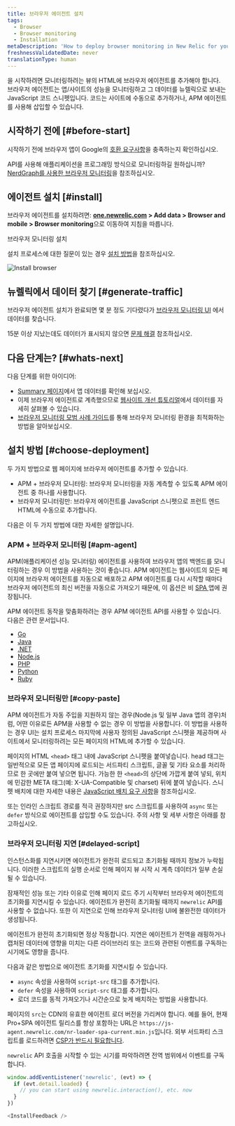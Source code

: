 ```yaml
---
title: 브라우저 에이전트 설치
tags:
  - Browser
  - Browser monitoring
  - Installation
metaDescription: 'How to deploy browser monitoring in New Relic for your apps, including UI, copy/paste, and API options.'
freshnessValidatedDate: never
translationType: human
---
```



<InlinePopover type="browser"/>을 시작하려면 모니터링하려는 뷰의 HTML에 브라우저 에이전트를 추가해야 합니다. 브라우저 에이전트는 앱/사이트의 성능을 모니터링하고 그 데이터를 뉴렐릭으로 보내는 JavaScript 코드 스니펫입니다. 코드는 사이트에 수동으로 추가하거나, APM 에이전트를 사용해 삽입할 수 있습니다.

## 시작하기 전에 [#before-start]

시작하기 전에 브라우저 앱이 Google의 [호환 요구사항](/docs/browser/new-relic-browser/getting-started/compatibility-requirements-browser-monitoring)을 충족하는지 확인하십시오.

API를 사용해 애플리케이션을 프로그래밍 방식으로 모니터링하길 원하십니까? [NerdGraph를 사용한 브라우저 모니터링](/docs/apis/nerdgraph/examples/browser-monitoring-config-nerdgraph)을 참조하십시오.

## 에이전트 설치 [#install]

브라우저 에이전트를 설치하려면: <DoNotTranslate>**[one.newrelic.com](https://one.newrelic.com) > Add data > Browser and mobile > Browser monitoring**</DoNotTranslate>으로 이동하여 지침을 따릅니다.

<ButtonGroup>
  <ButtonLink
    role="button"
    to="https://onenr.io/0MRNpYqNqQn"
    variant="primary"
  >
    브라우저 모니터링 설치
  </ButtonLink>
</ButtonGroup>

설치 프로세스에 대한 질문이 있는 경우 [설치 방법](#choose-deployment)을 참조하십시오.

<img
  title="Install browser"
  alt="Install browser"
  src={browserInstallBrowser}
/>

## 뉴렐릭에서 데이터 찾기 [#generate-traffic]

브라우저 에이전트 설치가 완료되면 몇 분 정도 기다렸다가 [브라우저 모니터링 UI](/docs/browser/browser-monitoring/getting-started/browser-summary-page) 에서 데이터를 찾습니다.

15분 이상 지났는데도 데이터가 표시되지 않으면 [문제 해결](/docs/browser/browser-monitoring/troubleshooting/troubleshoot-your-browser-monitoring-installation/) 참조하십시오.

## 다음 단계는? [#whats-next]

다음 단계를 위한 아이디어:

* [Summary 페이지](/docs/browser/browser-monitoring/getting-started/browser-summary-page)에서 앱 데이터를 확인해 보십시오.
* 이제 브라우저 에이전트로 계측했으므로 [웹사이트 개선 튜토리얼](/docs/journey-performance/guide-to-monitoring-core-web-vitals)에서 데이터를 자세히 살펴볼 수 있습니다.
* [브라우저 모니터링 모범 사례 가이드](/docs/new-relic-solutions/best-practices-guides/full-stack-observability/browser-monitoring-best-practices-guide)를 통해 브라우저 모니터링 환경을 최적화하는 방법을 알아보십시오.

## 설치 방법 [#choose-deployment]

두 가지 방법으로 웹 페이지에 브라우저 에이전트를 추가할 수 있습니다.

* APM + 브라우저 모니터링: 브라우저 모니터링을 자동 계측할 수 있도록 APM 에이전트 중 하나를 사용합니다.
* 브라우저 모니터링만: 브라우저 에이전트를 JavaScript 스니펫으로 프런트 엔드 HTML에 수동으로 추가합니다.

다음은 이 두 가지 방법에 대한 자세한 설명입니다.

### APM + 브라우저 모니터링 [#apm-agent]

APM(애플리케이션 성능 모니터링) 에이전트를 사용하여 브라우저 앱의 백엔드를 모니터링하는 경우 이 방법을 사용하는 것이 좋습니다. APM 에이전트는 웹사이트의 모든 페이지에 브라우저 에이전트를 자동으로 배포하고 APM 에이전트를 다시 시작할 때마다 브라우저 에이전트의 최신 버전을 자동으로 가져오기 때문에, 이 옵션은 비 [SPA ](/docs/browser/single-page-app-monitoring/get-started/introduction-single-page-app-monitoring)앱에 권장됩니다.

APM 에이전트 동작을 맞춤화하려는 경우 APM 에이전트 API를 사용할 수 있습니다. 다음은 관련 문서입니다.

* [Go](/docs/agents/go-agent/features/install-new-relic-browser-go-apps)
* [Java](/docs/agents/java-agent/instrumentation/page-load-timing-java)
* [.NET](/docs/agents/net-agent/features/page-load-timing-net)
* [Node.js](/docs/agents/nodejs-agent/supported-features/page-load-timing-nodejs)
* [PHP](/docs/agents/php-agent/features/page-load-timing-php)
* [Python](/docs/agents/python-agent/supported-features/page-load-timing-python)
* [Ruby](/docs/agents/ruby-agent/features/page-load-timing-ruby)

### 브라우저 모니터링만 [#copy-paste]

APM 에이전트가 자동 주입을 지원하지 않는 경우(Node.js 및 일부 Java 앱의 경우)처럼, 어떤 이유로든 APM을 사용할 수 없는 경우 이 방법을 사용합니다. 이 방법을 사용하는 경우 UI는 설치 프로세스 마지막에 사용자 정의된 JavaScript 스니펫을 제공하며 사이트에서 모니터링하려는 모든 페이지의 HTML에 추가할 수 있습니다.

페이지의 HTML `<head>` 태그 내에 JavaScript 스니펫을 붙여넣습니다. head 태그는 일반적으로 모든 앱 페이지에 로드되는 서드파티 스크립트, 글꼴 및 기타 요소를 처리하므로 한 곳에만 붙여 넣으면 됩니다. 가능한 한 `<head>`의 상단에 가깝게 붙여 넣되, 위치에 민감한 META 태그(예: X-UA-Compatible 및 charset) 뒤에 붙여 넣습니다. 스니펫 배치에 대한 자세한 내용은 [JavaScript 배치 요구 사항](/docs/browser/new-relic-browser/page-load-timing-resources/instrumentation-browser-monitoring#javascript-placement)을 참조하십시오.

또는 인라인 스크립트 경로를 적극 권장하지만 src 스크립트를 사용하여 `async` 또는 `defer` 방식으로 에이전트를 삽입할 수도 있습니다. 주의 사항 및 세부 사항은 아래를 참고하십시오.

### 브라우저 모니터링 지연 [#delayed-script]

<Callout variant="caution">
  인스턴스화를 지연시키면 에이전트가 완전히 로드되고 초기화될 때까지 정보가 누락됩니다. 이러한 스크립트의 실행 순서로 인해 페이지 뷰 시작 시 계측 데이터가 일부 손실될 수 있습니다.
</Callout>

잠재적인 성능 또는 기타 이유로 인해 페이지 로드 주기 시작부터 브라우저 에이전트의 초기화를 지연시킬 수 있습니다. 에이전트가 완전히 초기화될 때까지 `newrelic` API를 사용할 수 없습니다. 또한 이 지연으로 인해 브라우저 모니터링 UI에 불완전한 데이터가 생성됩니다.

에이전트가 완전히 초기화되면 정상 작동합니다. 지연은 에이전트가 전역을 래핑하거나 캡처된 데이터에 영향을 미치는 다른 라이브러리 또는 코드와 관련된 이벤트를 구독하는 시기에도 영향을 줍니다.

다음과 같은 방법으로 에이전트 초기화를 지연시킬 수 있습니다.

* `async` 속성을 사용하여 `script-src` 태그를 추가합니다.
* `defer` 속성을 사용하여 `script-src` 태그를 추가합니다.
* 로더 코드를 동적 가져오기나 시간순으로 늦게 배치하는 방법을 사용합니다.

페이지의 `src`는 CDN의 유효한 에이전트 로더 버전을 가리켜야 합니다. 예를 들어, 현재 Pro+SPA 에이전트 릴리스를 항상 포함하는 URL은 `https://js-agent.newrelic.com/nr-loader-spa-current.min.js`입니다. 외부 서드파티 스크립트를 로드하려면 [CSP가 반드시 필요합니다](/docs/browser/new-relic-browser/getting-started/compatibility-requirements-browser-monitoring#csp).

`newrelic` API 호출을 시작할 수 있는 시기를 파악하려면 전역 범위에서 이벤트를 구독합니다.

```js
window.addEventListener('newrelic', (evt) => {
  if (evt.detail.loaded) {
    // you can start using newrelic.interaction(), etc. now
  }
})

<InstallFeedback />

```